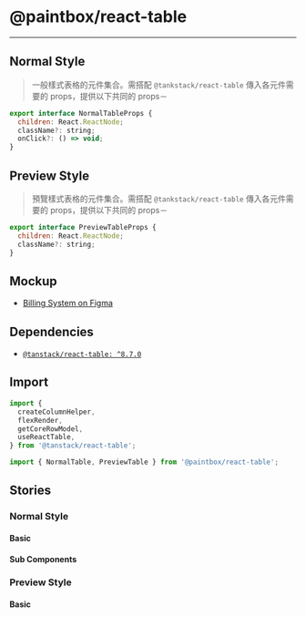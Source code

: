 
<Meta title="React/Table/Doc" />

# @paintbox/react-table

---

## Normal Style 

> 一般樣式表格的元件集合。需搭配 `@tankstack/react-table` 傳入各元件需要的 props，提供以下共同的 props－

```javascript
export interface NormalTableProps {
  children: React.ReactNode;
  className?: string;
  onClick?: () => void;
}
```

## Preview Style 

> 預覽樣式表格的元件集合。需搭配 `@tankstack/react-table` 傳入各元件需要的 props，提供以下共同的 props－

```javascript
export interface PreviewTableProps {
  children: React.ReactNode;
  className?: string;
}
```

## Mockup

- [Billing System on Figma](https://www.figma.com/file/rvTsTJLCarPAEYvdXQuRDY/Billing-System---1.0.0?node-id=5284%3A14149)

## Dependencies

- [`@tanstack/react-table: ^8.7.0`](https://tanstack.com/table/v8)

## Import 

```jsx
import {
  createColumnHelper,
  flexRender,
  getCoreRowModel,
  useReactTable,
} from '@tanstack/react-table';

import { NormalTable, PreviewTable } from '@paintbox/react-table';
```

## Stories

### Normal Style

#### Basic

<Story id="react-table-normal-style-basic--default" />

#### Sub Components

<Story id="react-table-normal-style-sub-components--default" />

### Preview Style

#### Basic

<Story id="react-table-preview-style-basic--default" />
